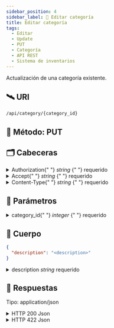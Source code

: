 ```yaml
---
sidebar_position: 4
sidebar_label: 🚧 Editar categoría
title: Editar categoría
tags:
  - Editar
  - Update
  - PUT
  - Categoría
  - API REST
  - Sistema de inventarios
---
```



Actualización de una categoría existente.

## 🛰 URI

```bash
/api/category/{category_id}
```

## 🚦 Método: <SpanYellow>PUT</SpanYellow>

## 🗂 Cabeceras

<details>
  <summary>
    Authorization{" "}
    <SpanYellow>
      <em>string</em>
    </SpanYellow>{" "}
    <SpanRed>requerido</SpanRed>
  </summary>
  Estamos usando el tipo de autorización Bearer: <SpanGreen>Bearer [Token]</SpanGreen>
</details>

<details>
  <summary>
    Accept{" "}
    <SpanYellow>
      <em>string</em>
    </SpanYellow>{" "}
    <SpanRed>requerido</SpanRed>
  </summary>
  Estamos usando json: <SpanGreen>application/json</SpanGreen>
</details>

<details>
  <summary>
    Content-Type{" "}
    <SpanYellow>
      <em>string</em>
    </SpanYellow>{" "}
    <SpanRed>requerido</SpanRed>
  </summary>
  Estamos usando json: <SpanGreen>application/json</SpanGreen>
</details>

## 📌 Parámetros

<details>
  <summary>
    category_id{" "}
    <SpanYellow>
      <em>integer</em>
    </SpanYellow>{" "}
    <SpanRed>requerido</SpanRed>
  </summary>
  Identificador primario de categoría.
  <Ul>
    <li>✅ Bebe ser mayor a 1.</li>
  </Ul>
</details>

## 🛫 Cuerpo

```json {2} title="PUT /api/category/{category_id}"
{
  "description": "<description>"
}
```

<details>
  <summary>description <SpanYellow><em>string</em></SpanYellow> <SpanRed>requerido</SpanRed></summary>
  Descripción de categoría.

  <Ul>
    <li>✅ Máximo: 255 caracteres.</li>
    <li>✅ Debe ser único.</li>
  </Ul>

</details>

## 📨 Respuestas

Tipo: <SpanGreen>application/json</SpanGreen>

<details>
  <summary>
    <SpanGreen>HTTP 200 Json</SpanGreen>
  </summary>

Categoría actualizadA.

```json title="200 HTTP/1.1"
{
  "code": 200,
  "data": {
    "id": 2,
    "description": "Categoría"
  }
}
```

</details>

<details>
  <summary>
   <SpanRed> HTTP 422 Json</SpanRed>
  </summary>

Error de validación de datos

```json title="422 HTTP/1.1"
{
  "code": 422,
  "data": {
    ...errors
  }
}
```

</details>
